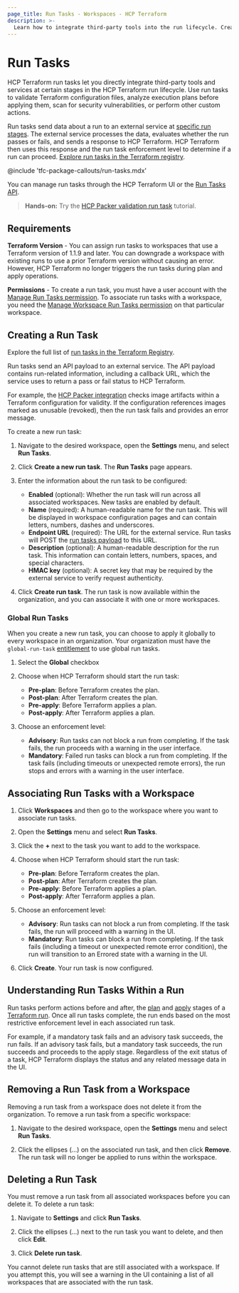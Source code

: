 ```yaml
---
page_title: Run Tasks - Workspaces - HCP Terraform
description: >-
  Learn how to integrate third-party tools into the run lifecycle. Create and delete run tasks and associate them with workspaces.
---
```


[entitlement]: /terraform/cloud-docs/api-docs#feature-entitlements

# Run Tasks

HCP Terraform run tasks let you directly integrate third-party tools and services at certain stages in the HCP Terraform run lifecycle. Use run tasks to validate Terraform configuration files, analyze execution plans before applying them, scan for security vulnerabilities, or perform other custom actions.

Run tasks send data about a run to an external service at [specific run stages](#understanding-run-tasks-within-a-run). The external service processes the data, evaluates whether the run passes or fails, and sends a response to HCP Terraform. HCP Terraform then uses this response and the run task enforcement level to determine if a run can proceed. [Explore run tasks in the Terraform registry](https://registry.terraform.io/browse/run-tasks).

<!-- BEGIN: TFC:only name:pnp-callout -->
@include 'tfc-package-callouts/run-tasks.mdx'
<!-- END: TFC:only name:pnp-callout -->

You can manage run tasks through the HCP Terraform UI or the [Run Tasks API](/terraform/cloud-docs/api-docs/run-tasks/run-tasks).

> **Hands-on:** Try the [HCP Packer validation run task](/packer/tutorials/hcp/setup-hcp-terraform-run-task) tutorial.

## Requirements

**Terraform Version** - You can assign run tasks to workspaces that use a Terraform version of 1.1.9 and later. You can downgrade a workspace with existing runs to use a prior Terraform version without causing an error. However, HCP Terraform no longer triggers the run tasks during plan and apply operations.

**Permissions** - To create a run task, you must have a user account with the [Manage Run Tasks permission](/terraform/cloud-docs/users-teams-organizations/permissions#manage-run-tasks). To associate run tasks with a workspace, you need the [Manage Workspace Run Tasks permission](/terraform/cloud-docs/users-teams-organizations/permissions#general-workspace-permissions) on that particular workspace.

## Creating a Run Task

Explore the full list of [run tasks in the Terraform Registry](https://registry.terraform.io/browse/run-tasks). 

Run tasks send an API payload to an external service. The API payload contains run-related information, including a callback URL, which the service uses to return a pass or fail status to HCP Terraform. 

For example, the [HCP Packer integration](/terraform/cloud-docs/integrations/run-tasks#hcp-packer-run-task) checks image artifacts within a Terraform configuration for validity. If the configuration references images marked as unusable (revoked), then the run task fails and provides an error message.

To create a new run task:

1. Navigate to the desired workspace, open the **Settings** menu, and select **Run Tasks**.

1. Click **Create a new run task**. The **Run Tasks** page appears.

1. Enter the information about the run task to be configured:

   - **Enabled** (optional): Whether the run task will run across all associated workspaces. New tasks are enabled by default.
   - **Name** (required): A human-readable name for the run task. This will be displayed in workspace configuration pages and can contain letters, numbers, dashes and underscores.
   - **Endpoint URL** (required): The URL for the external service. Run tasks will POST the [run tasks payload](/terraform/cloud-docs/integrations/run-tasks#integration-details) to this URL.
   - **Description** (optional): A human-readable description for the run task. This information can contain letters, numbers, spaces, and special characters.
   - **HMAC key** (optional): A secret key that may be required by the external service to verify request authenticity.

1. Click **Create run task**. The run task is now available within the organization, and you can associate it with one or more workspaces.

### Global Run Tasks

When you create a new run task, you can choose to apply it globally to every workspace in an organization. Your organization must have the `global-run-task` [entitlement][] to use global run tasks.

1. Select the **Global** checkbox

1. Choose when HCP Terraform should start the run task:

   - **Pre-plan**: Before Terraform creates the plan.
   - **Post-plan**: After Terraform creates the plan.
   - **Pre-apply**: Before Terraform applies a plan.
   - **Post-apply**: After Terraform applies a plan.

1. Choose an enforcement level:

    - **Advisory**: Run tasks can not block a run from completing. If the task fails, the run proceeds with a warning in the user interface.
    - **Mandatory**: Failed run tasks can block a run from completing. If the task fails (including timeouts or unexpected remote errors), the run stops and errors with a warning in the user interface.

## Associating Run Tasks with a Workspace

1. Click **Workspaces** and then go to the workspace where you want to associate run tasks.

1. Open the **Settings** menu and select **Run Tasks**.

1. Click the **+** next to the task you want to add to the workspace.

1. Choose when HCP Terraform should start the run task:

   - **Pre-plan**: Before Terraform creates the plan.
   - **Post-plan**: After Terraform creates the plan.
   - **Pre-apply**: Before Terraform applies a plan.
   - **Post-apply**: After Terraform applies a plan.

1. Choose an enforcement level:

   - **Advisory**: Run tasks can not block a run from completing. If the task fails, the run will proceed with a warning in the UI.
   - **Mandatory**: Run tasks can block a run from completing. If the task fails (including a timeout or unexpected remote error condition), the run will transition to an Errored state with a warning in the UI.

1. Click **Create**. Your run task is now configured.

## Understanding Run Tasks Within a Run

Run tasks perform actions before and after, the [plan](/terraform/cloud-docs/run/states#the-plan-stage) and [apply](/terraform/cloud-docs/run/states#the-apply-stage) stages of a [Terraform run](/terraform/cloud-docs/run/remote-operations). Once all run tasks complete, the run ends based on the most restrictive enforcement level in each associated run task.

For example, if a mandatory task fails and an advisory task succeeds, the run fails. If an advisory task fails, but a mandatory task succeeds, the run succeeds and proceeds to the apply stage. Regardless of the exit status of a task, HCP Terraform displays the status and any related message data in the UI.

## Removing a Run Task from a Workspace

Removing a run task from a workspace does not delete it from the organization. To remove a run task from a specific workspace:

1. Navigate to the desired workspace, open the **Settings** menu and select **Run Tasks**.

1. Click the ellipses (...) on the associated run task, and then click **Remove**. The run task will no longer be applied to runs within the workspace.

## Deleting a Run Task

You must remove a run task from all associated workspaces before you can delete it. To delete a run task:

1. Navigate to **Settings** and click **Run Tasks**.

1. Click the ellipses (...) next to the run task you want to delete, and then click **Edit**.

1. Click **Delete run task**.

You cannot delete run tasks that are still associated with a workspace. If you attempt this, you will see a warning in the UI containing a list of all workspaces that are associated with the run task.